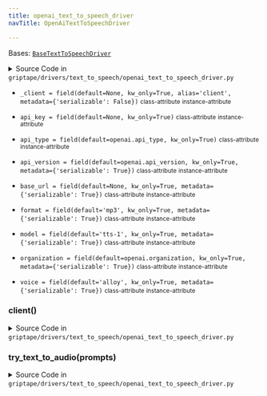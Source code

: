 ```yaml
---
title: openai_text_to_speech_driver
navTitle: OpenAiTextToSpeechDriver

---
```


<span id="griptape.drivers.text_to_speech.openai_text_to_speech_driver.OpenAiTextToSpeechDriver"></span>

Bases:
 [`BaseTextToSpeechDriver`](./#griptape.drivers.text_to_speech.BaseTextToSpeechDriver "BaseTextToSpeechDriver (griptape.drivers.text_to_speech.BaseTextToSpeechDriver)")

<details><summary>Source Code in <code>griptape&#47;drivers&#47;text_to_speech&#47;openai_text_to_speech_driver.py</code></summary>

```python
@define
class OpenAiTextToSpeechDriver(BaseTextToSpeechDriver):
    model: str = field(default="tts-1", kw_only=True, metadata={"serializable": True})
    voice: Literal["alloy", "echo", "fable", "onyx", "nova", "shimmer"] = field(
        default="alloy",
        kw_only=True,
        metadata={"serializable": True},
    )
    format: Literal["mp3", "opus", "aac", "flac"] = field(default="mp3", kw_only=True, metadata={"serializable": True})
    api_type: Optional[str] = field(default=openai.api_type, kw_only=True)
    api_version: Optional[str] = field(default=openai.api_version, kw_only=True, metadata={"serializable": True})
    base_url: Optional[str] = field(default=None, kw_only=True, metadata={"serializable": True})
    api_key: Optional[str] = field(default=None, kw_only=True)
    organization: Optional[str] = field(default=openai.organization, kw_only=True, metadata={"serializable": True})
    _client: Optional[openai.OpenAI] = field(
        default=None, kw_only=True, alias="client", metadata={"serializable": False}
    )

    @lazy_property()
    def client(self) -> openai.OpenAI:
        return openai.OpenAI(
            api_key=self.api_key,
            base_url=self.base_url,
            organization=self.organization,
        )

    def try_text_to_audio(self, prompts: list[str]) -> AudioArtifact:
        response = self.client.audio.speech.create(
            input=". ".join(prompts),
            voice=self.voice,
            model=self.model,
            response_format=self.format,
        )

        return AudioArtifact(value=response.content, format=self.format)
```

</details>

-   `_client = field(default=None, kw_only=True, alias='client', metadata={'serializable': False})` <small>class-attribute</small> <small>instance-attribute</small>  <span id="griptape.drivers.text_to_speech.openai_text_to_speech_driver.OpenAiTextToSpeechDriver._client"></span> 

-   `api_key = field(default=None, kw_only=True)` <small>class-attribute</small> <small>instance-attribute</small>  <span id="griptape.drivers.text_to_speech.openai_text_to_speech_driver.OpenAiTextToSpeechDriver.api_key"></span> 

-   `api_type = field(default=openai.api_type, kw_only=True)` <small>class-attribute</small> <small>instance-attribute</small>  <span id="griptape.drivers.text_to_speech.openai_text_to_speech_driver.OpenAiTextToSpeechDriver.api_type"></span> 

-   `api_version = field(default=openai.api_version, kw_only=True, metadata={'serializable': True})` <small>class-attribute</small> <small>instance-attribute</small>  <span id="griptape.drivers.text_to_speech.openai_text_to_speech_driver.OpenAiTextToSpeechDriver.api_version"></span> 

-   `base_url = field(default=None, kw_only=True, metadata={'serializable': True})` <small>class-attribute</small> <small>instance-attribute</small>  <span id="griptape.drivers.text_to_speech.openai_text_to_speech_driver.OpenAiTextToSpeechDriver.base_url"></span> 

-   `format = field(default='mp3', kw_only=True, metadata={'serializable': True})` <small>class-attribute</small> <small>instance-attribute</small>  <span id="griptape.drivers.text_to_speech.openai_text_to_speech_driver.OpenAiTextToSpeechDriver.format"></span> 

-   `model = field(default='tts-1', kw_only=True, metadata={'serializable': True})` <small>class-attribute</small> <small>instance-attribute</small>  <span id="griptape.drivers.text_to_speech.openai_text_to_speech_driver.OpenAiTextToSpeechDriver.model"></span> 

-   `organization = field(default=openai.organization, kw_only=True, metadata={'serializable': True})` <small>class-attribute</small> <small>instance-attribute</small>  <span id="griptape.drivers.text_to_speech.openai_text_to_speech_driver.OpenAiTextToSpeechDriver.organization"></span> 

-   `voice = field(default='alloy', kw_only=True, metadata={'serializable': True})` <small>class-attribute</small> <small>instance-attribute</small>  <span id="griptape.drivers.text_to_speech.openai_text_to_speech_driver.OpenAiTextToSpeechDriver.voice"></span> 

<span id="griptape.drivers.text_to_speech.openai_text_to_speech_driver.OpenAiTextToSpeechDriver.client"></span>

### client()

<details><summary>Source Code in <code>griptape&#47;drivers&#47;text_to_speech&#47;openai_text_to_speech_driver.py</code></summary>

```python
@lazy_property()
def client(self) -> openai.OpenAI:
    return openai.OpenAI(
        api_key=self.api_key,
        base_url=self.base_url,
        organization=self.organization,
    )
```

</details>

<span id="griptape.drivers.text_to_speech.openai_text_to_speech_driver.OpenAiTextToSpeechDriver.try_text_to_audio"></span>

### try_text_to_audio(prompts)

<details><summary>Source Code in <code>griptape&#47;drivers&#47;text_to_speech&#47;openai_text_to_speech_driver.py</code></summary>

```python
def try_text_to_audio(self, prompts: list[str]) -> AudioArtifact:
    response = self.client.audio.speech.create(
        input=". ".join(prompts),
        voice=self.voice,
        model=self.model,
        response_format=self.format,
    )

    return AudioArtifact(value=response.content, format=self.format)
```

</details>
